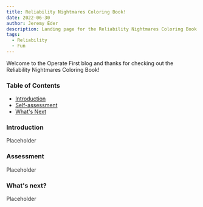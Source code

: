 ```yaml
---
title: Reliability Nightmares Coloring Book!
date: 2022-06-30
author: Jeremy Eder
description: Landing page for the Reliability Nightmares Coloring Book by Red Hat
tags:
  - Reliability
  - Fun
---
```


Welcome to the Operate First blog and thanks for checking out the Reliability Nightmares Coloring Book!

### Table of Contents
* [Introduction](#introduction)
* [Self-assessment](#assessment)
* [What's Next](#What's-next)

### Introduction

Placeholder

### Assessment

Placeholder

### What's next?

Placeholder
